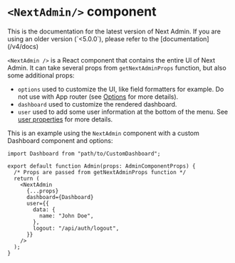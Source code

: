 
# `<NextAdmin/>` component  
<Callout type="info">
  This is the documentation for the latest version of Next Admin. If you are using an older version (`<5.0.0`), please refer to the [documentation](/v4/docs)
</Callout>

`<NextAdmin />` is a React component that contains the entire UI of Next Admin. It can take several props from `getNextAdminProps` function, but also some additional props:

- `options` used to customize the UI, like field formatters for example. Do not use with App router (see [Options](/docs/api/options) for more details).
- `dashboard` used to customize the rendered dashboard. 
- `user` used to add some user information at the bottom of the menu. See [user properties](/docs/api/options) for more details.

This is an example using the `NextAdmin` component with a custom Dashboard component and options:

```tsx
import Dashboard from "path/to/CustomDashboard";

export default function Admin(props: AdminComponentProps) {
  /* Props are passed from getNextAdminProps function */
  return (
    <NextAdmin
      {...props}
      dashboard={Dashboard}
      user={{
        data: {
          name: "John Doe",
        },
        logout: "/api/auth/logout",
      }}
    />
  );
}
```